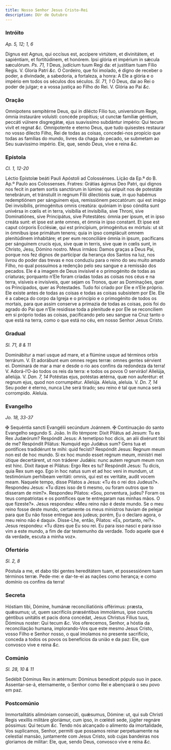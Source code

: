 ```yaml
---
title: Nosso Senhor Jesus Cristo-Rei
description: DUr de Outubro
---
```


### Intróito

_Ap. 5, 12; 1, 6_

<div class="grid grid-cols-2 gap-5">
  <span class="text-justify">
    Dignus est Agnus, qui occísus est, accípere virtútem, et divinitátem, et
    sapiéntiam, et fortitúdinem, et honórem. Ipsi glória et impérium in sǽcula
    sæculórum. <em>Ps. 71, 1</em> Deus, judícium tuum Regi da: et justítiam tuam
    Fílio Regis. V. Gloria Patri <em>&c.</em>
  </span>
  <span class="text-justify">
    O Cordeiro, que foi imolado, é digno de receber o poder, a divindade, a
    sabedoria, a fortaleza, a honra: A Ele a glória e o império em todos os
    séculos dos séculos. <em>Sl. 71, 1</em> Ó Deus, dai ao Rei o poder de
    julgar; e a vossa justiça ao Filho do Rei. V. Glória ao Pai <em>&c.</em>
  </span>
</div>

### Oração

<div class="grid grid-cols-2 gap-5">
  <span class="text-justify">
    Omnípotens sempitérne Deus, qui in dilécto Fílio tuo, universórum Rege,
    ómnia instauráre voluísti: concéde propítius; ut cunctæ famíliæ géntium,
    peccáti vúlnere disgregátæ, ejus suavissímo subdántur império: Qui tecum
    vivit et regnat <em>&c.</em>
  </span>
  <span class="text-justify">
    Omnipotente e eterno Deus, que tudo quisestes restaurar no vosso dilecto
    Filho, Rei de todas as coisas, concedei-nos propício que todas as famílias
    do mundo, livres da chaga do pecado, se submetam ao Seu suavíssimo império.
    Ele, que, sendo Deus, vive e reina <em>&c.</em>
  </span>
</div>

### Epístola

_Cl. 1, 12-20_

<div class="grid grid-cols-2 gap-5">
  <span class="text-justify">
    Léctio Epístolæ beáti Pauli Apóstoli ad Colossénses.
  </span>
  <span class="text-justify">
    Lição da Ep.ª do B. Ap.º Paulo aos Colossenses.
  </span>
  <span class="text-justify">
    Fratres: Grátias ágimus Deo Patri, qui dignos nos fecit in partem sortis
    sanctórum in lúmine: qui eripuit nos de potestáte tenebrárum, et tránstulit
    in regnum Fílii dilectiónis suæ, in quo habémus redemptiónem per sánguinem
    ejus, remissiónem peccatórum: qui est imágo Dei invisíbilis, primogénitus
    omnis creatúra: quóniam in ipso cóndita sunt univérsa in cœlis et in terra,
    visibília et invisibília, sive Throni, sive Dominatiónes, sive Principátus,
    sive Potestátes: ómnia per ipsum, et in ipso creáta sunt: et ipse est ante
    omnes, et ómnia in ipso constant. Et ipse est caput córporis Ecclésiæ, qui
    est princípium, primogénitus ex mórtuis: ut sit in ómnibus ipse primátum
    tenens; quia in ipso complácuit omnem plenitúdinem inhabitáre; et per eum
    reconciliáre ómnia in ipsum, pacíficans per sánguinem crucis ejus, sive quæ
    in terris, sive quæ in cœlis sunt, in Christo, Jesu, Dómino nostro.
  </span>
  <span class="text-justify">
    Meus irmãos: Damos graças a Deus Pai, porque nos fez dignos de participar da
    herança dos Santos na luz, nos livrou do poder das trevas e nos conduziu
    para o reino do seu muito amado Filho, no qual possuímos a redenção pelo seu
    sangue e a remissão dos pecados. Ele é a imagem de Deus invisível e o
    primogénito de todas as criaturas; porquanto n’Ele foram criadas todas as
    coisas nos céus e na terra, visíveis e invisíveis, quer sejam os Tronos,
    quer as Dominações, quer os Principados, quer as Potestades. Tudo foi criado
    por Ele e n’Ele próprio. Ele existe antes de todas as coisas e todas as
    coisas subsistem por Ele. Ele é a cabeça do corpo da Igreja e o princípio e
    o primogénito de todos os mortais, para que assim conserve a primazia de
    todas as coisas, pois foi do agrado do Pai que n’Ele residisse toda a
    plenitude e por Ele se reconciliem em si próprio todas as coisas,
    pacificando pelo seu sangue na Cruz tanto o que está na terra, como o que
    está no céu, em nosso Senhor Jesus Cristo.
  </span>
</div>

### Gradual

_Sl. 71, 8 & 11_

<div class="grid grid-cols-2 gap-5">
  <span class="text-justify">
    Dominábitur a mari usque ad mare, et a flúmine usque ad términos orbis
    terrárum. V. Et adorábunt eum omnes reges terræ: omnes gentes sérvient ei.
  </span>
  <span class="text-justify">
    Dominará de mar a mar e desde o rio aos confins da redondeza da terra! V.
    Adorá-l’O-ão todos os reis da terra: e todos os povos O servirão!
  </span>
  <span class="text-justify">
    Allelúja, allelúja. V. <em>Dan. 7, 14</em> Potéstas ejus, potéstas ætérna,
    quæ non auferétur: et regnum ejus, quod non corrumpétur. Allelúja.
  </span>
  <span class="text-justify">
    Aleluia, aleluia. V. <em>Dn. 7, 14</em> Seu poder é eterno, nunca Lhe será
    tirado; seu reino é tal que nunca será corrompido. Aleluia.
  </span>
</div>

### Evangelho

_Jo. 18, 33-37_

<div class="grid grid-cols-2 gap-5">
  <span class="text-justify">
    <span class="text-red-500">&#10016;</span> Sequéntia sancti Evangélii
    secúndum Joánnem.
  </span>
  <span class="text-justify">
    <span class="text-red-500">&#10016;</span> Continuação do santo Evangelho
    segundo S. João.
  </span>
  <span class="text-justify">
    In illo témpore: Dixit Pilátus ad Jesum: Tu es Rex Judæórum? Respóndit
    Jesus: A temetípso hoc dicis, an alii dixérunt tibi de me? Respóndit
    Pilátus: Numquid ego Judǽus sum? Gens tua et pontífices tradidérunt te mihi:
    quid fecísti? Respóndit Jesus: Regnum meum non est de hoc mundo. Si ex hoc
    mundo esset regnum meum, minístri mei útique decertárent, ut non tráderer
    Judǽis: nunc autem regnum meum non est hinc. Dixit ítaque ei Pilátus: Ergo
    Rex es tu? Respóndit Jesus: Tu dicis, quia Rex sum ego. Ego in hoc natus sum
    et ad hoc veni in mundum, ut testimónium perhíbeam veritáti: omnis, qui est
    ex veritáte, audit vocem meam.
  </span>
  <span class="text-justify">
    Naquele tempo, disse Pilatos a Jesus: «Tu és o rei dos Judeus?». Respondeu
    Jesus: «Tu dizes isso de ti mesmo, ou foram outros que to disseram de mim?».
    Respondeu Pilatos: «Sou, porventura, judeu? Foram os teus compatriotas e os
    pontífices que te entregaram nas minhas mãos. O que fizeste?». Jesus
    respondeu: «Meu reino não é deste mundo. Se o meu reino fosse deste mundo,
    certamente os meus ministros haviam de pelejar para que Eu não fosse
    entregue aos judeus; porém, Eu o declaro agora, o meu reino não é daqui».
    Disse-Lhe, então, Pilatos: «És, portanto, rei?». Jesus respondeu: «Tu dizes
    que Eu sou rei. Eu para isso nasci e para isso vim a este mundo, a fim de
    dar testemunho da verdade. Todo aquele que é da verdade, escuta a minha
    voz».
  </span>
</div>

### Ofertório

_Sl. 2, 8_

<div class="grid grid-cols-2 gap-5">
  <span class="text-justify">
    Póstula a me, et dabo tibi gentes hereditátem tuam, et possessiónem tuam
    términos terræ.
  </span>
  <span class="text-justify">
    Pede-me: e dar-te-ei as nações como herança; e como domínio os confins da
    terra!
  </span>
</div>

### Secreta

<div class="grid grid-cols-2 gap-5">
  <span class="text-justify">
    Hóstiam tibi, Dómine, humánæ reconciliatiónis offérimus: præsta, quǽsumus;
    ut, quem sacrifíciis præséntibus immolámus, ipse cunctis géntibus unitátis
    et pacis dona concédat, Jesus Christus Fílius tuus, Dóminus noster: Qui
    tecum <em>&c.</em>
  </span>
  <span class="text-justify">
    Vos oferecemos, Senhor, a hóstia da reconciliação humana, implorando-Vos que
    este mesmo Jesus Cristo, vosso Filho e Senhor nosso, o qual imolamos no
    presente sacrifício, conceda a todos os povos os benefícios da união e da
    paz: Ele, que convosco vive e reina <em>&c.</em>
  </span>
</div>

### Comúnio

_Sl. 28, 10 & 11_

<div class="grid grid-cols-2 gap-5">
  <span class="text-justify">
    Sedébit Dóminus Rex in ætérnum: Dóminus benedícet pópulo suo in pace.
  </span>
  <span class="text-justify">
    Assentar-se-á, eternamente, o Senhor como Rei e abençoará o seu povo em paz.
  </span>
</div>

### Postcomúnio

<div class="grid grid-cols-2 gap-5">
  <span class="text-justify">
    Immortalitátis alimóniam consecúti, quǽsumus, Dómine: ut, qui sub Christi
    Regis vexíllis militáre gloriámur, cum ipso, in cœlésti sede, júgiter
    regnáre póssimus: Qui tecum <em>&c.</em>
  </span>
  <span class="text-justify">
    Tendo nós alcançado o alimento da imortalidade, Vos suplicamos, Senhor,
    permiti que possamos reinar perpetuamente na celestial mansão, juntamente
    com Jesus Cristo, sob cujas bandeiras nos gloriamos de militar: Ele, que,
    sendo Deus, convosco vive e reina <em>&c.</em>
  </span>
</div>
